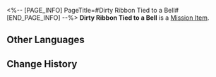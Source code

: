 <%-- [PAGE_INFO]
PageTitle=#Dirty Ribbon Tied to a Bell#
[END_PAGE_INFO] --%>
{{Item Infobox
|id          = 140139
|image       = Item Dirty Ribbon Tied to a Bell.png
|type        = Mission Item
|invCategory = Missions
|rarity      = 3
|effect      = 
|description = A white ribbon stained beyond recognition by an unknown filth.<br />A bell is pinned to the end of the delicate woven fabric, its chime guiding the blind girl through the darkness.
}}
{{Description|''"That familiar, crisp chime... Big Sis, are you back..."''}}
'''Dirty Ribbon Tied to a Bell''' is a [[Mission Item]].

==Other Languages==
{{Other Languages
|en   = Dirty Ribbon Tied to a Bell
|zhs  = 饰有铃铛的肮脏缎带
|zht  = 飾有鈴鐺的骯髒緞帶
|ja   = 鈴が飾られてある汚いリボン
|ko   = 방울로 장식된 더러운 리본
|es   = Lazo con cascabel sucio
|fr   = Ruban sale attaché à une cloche
|ru   = Грязная лента с колокольчиком
|th   = ริบบิ้นสกปรกที่ประดับด้วยกระดิ่ง
|vi   = Dây Đai Bẩn Đính Chuông
|de   = Schmutziges Band mit Glöckchen
|id   = Pita Kotor Berlonceng
|pt   = Faixa Suja Amarrada em Um Sino
}}

==Change History==
{{Change History|2.0}}